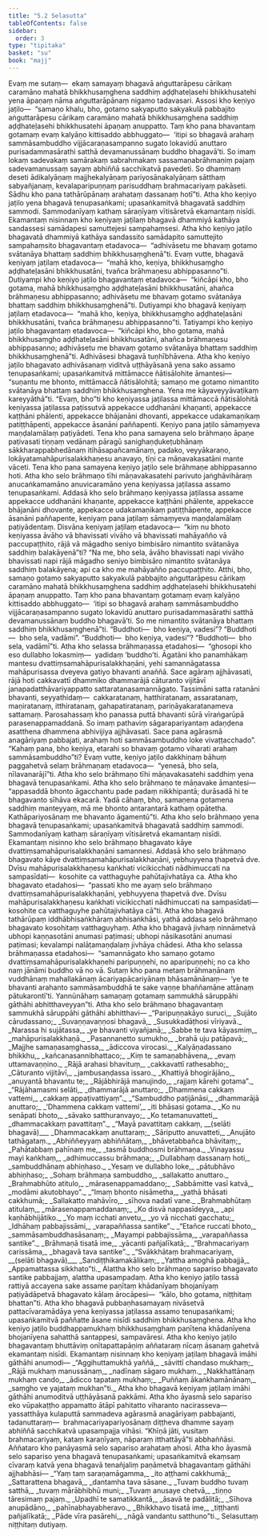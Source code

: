 ```yaml
---
title: "5.2 Selasutta"
tableOfContents: false
sidebar:
  order: 3
type: "tipitaka"
basket: "su"
book: "majj"
---
```



<DynamicBreadcrumb />

<Division number="396" book="majj" bookNo="10" page="347">

<Paragraph number="1191" book="majj">
Evaṃ me sutaṃ—  ekaṃ samayaṃ bhagavā aṅguttarāpesu cārikaṃ caramāno mahatā bhikkhusaṃghena saddhiṃ aḍḍhateḷasehi bhikkhusatehi yena āpaṇaṃ nāma aṅguttarāpānaṃ nigamo tadavasari. Assosi kho keṇiyo jaṭilo—  “samaṇo khalu, bho, gotamo sakyaputto sakyakulā pabbajito aṅguttarāpesu cārikaṃ caramāno mahatā bhikkhusaṃghena saddhiṃ aḍḍhateḷasehi bhikkhusatehi āpaṇaṃ anuppatto. Taṃ kho pana bhavantaṃ gotamaṃ evaṃ kalyāṇo kittisaddo abbhuggato—  ‘itipi so bhagavā arahaṃ sammāsambuddho vijjācaraṇasampanno sugato lokavidū anuttaro purisadammasārathi satthā devamanussānaṃ buddho bhagavā’ti. So imaṃ lokaṃ sadevakaṃ samārakaṃ sabrahmakaṃ sassamaṇabrāhmaṇiṃ pajaṃ sadevamanussaṃ sayaṃ abhiññā sacchikatvā pavedeti. So dhammaṃ deseti ādikalyāṇaṃ majjhekalyāṇaṃ pariyosānakalyāṇaṃ sātthaṃ sabyañjanaṃ, kevalaparipuṇṇaṃ parisuddhaṃ brahmacariyaṃ pakāseti. Sādhu kho pana tathārūpānaṃ arahataṃ dassanaṃ hotī”ti.
</Paragraph>

<Paragraph number="1192" book="majj">
Atha kho keṇiyo jaṭilo yena bhagavā tenupasaṅkami; upasaṅkamitvā bhagavatā saddhiṃ sammodi. Sammodanīyaṃ kathaṃ sāraṇīyaṃ vītisāretvā ekamantaṃ nisīdi. Ekamantaṃ nisinnaṃ kho keṇiyaṃ jaṭilaṃ bhagavā dhammiyā kathāya sandassesi samādapesi samuttejesi sampahaṃsesi. Atha kho keṇiyo jaṭilo bhagavatā dhammiyā kathāya sandassito samādapito samuttejito sampahaṃsito bhagavantaṃ etadavoca—  “adhivāsetu me bhavaṃ gotamo svātanāya bhattaṃ saddhiṃ bhikkhusaṃghenā”ti. Evaṃ vutte, bhagavā keṇiyaṃ jaṭilaṃ etadavoca—  “mahā kho, keṇiya, bhikkhusaṃgho aḍḍhateḷasāni bhikkhusatāni, tvañca brāhmaṇesu abhippasanno”ti.
</Paragraph>

<Paragraph number="1193" book="majj">
Dutiyampi kho keṇiyo jaṭilo bhagavantaṃ etadavoca—  “kiñcāpi kho, bho gotama, mahā bhikkhusaṃgho aḍḍhateḷasāni bhikkhusatāni, ahañca brāhmaṇesu abhippasanno; adhivāsetu me bhavaṃ gotamo svātanāya bhattaṃ saddhiṃ bhikkhusaṃghenā”ti. Dutiyampi kho bhagavā keṇiyaṃ jaṭilaṃ etadavoca—  “mahā kho, keṇiya, bhikkhusaṃgho aḍḍhateḷasāni bhikkhusatāni, tvañca brāhmaṇesu abhippasanno”ti.
</Paragraph>

<Paragraph number="1194" book="majj">
Tatiyampi kho keṇiyo jaṭilo bhagavantaṃ etadavoca—  “kiñcāpi kho, bho gotama, mahā bhikkhusaṃgho aḍḍhateḷasāni bhikkhusatāni, ahañca brāhmaṇesu abhippasanno; adhivāsetu me bhavaṃ gotamo svātanāya bhattaṃ saddhiṃ bhikkhusaṃghenā”ti. Adhivāsesi bhagavā tuṇhībhāvena.
</Paragraph>

<Paragraph number="1195" book="majj">
Atha kho keṇiyo jaṭilo bhagavato adhivāsanaṃ viditvā uṭṭhāyāsanā yena sako assamo tenupasaṅkami; upasaṅkamitvā mittāmacce ñātisālohite āmantesi—  “suṇantu me bhonto, mittāmaccā ñātisālohitā; samaṇo me gotamo nimantito svātanāya bhattaṃ saddhiṃ bhikkhusaṃghena. Yena me kāyaveyyāvaṭikaṃ kareyyāthā”ti. “Evaṃ, bho”ti kho keṇiyassa jaṭilassa mittāmaccā ñātisālohitā keṇiyassa jaṭilassa paṭissutvā appekacce uddhanāni khaṇanti, appekacce kaṭṭhāni phālenti, appekacce bhājanāni dhovanti, appekacce udakamaṇikaṃ patiṭṭhāpenti, appekacce āsanāni paññapenti. Keṇiyo pana jaṭilo sāmaṃyeva maṇḍalamālaṃ paṭiyādeti.
</Paragraph>

</Division>
<Division number="397" book="majj" bookNo="10" page="348">

<Paragraph number="1196" book="majj">
Tena kho pana samayena selo brāhmaṇo āpaṇe paṭivasati tiṇṇaṃ vedānaṃ pāragū sanighaṇḍukeṭubhānaṃ sākkharappabhedānaṃ itihāsapañcamānaṃ, padako, veyyākaraṇo, lokāyatamahāpurisalakkhaṇesu anavayo, tīṇi ca māṇavakasatāni mante vāceti.
</Paragraph>

<Paragraph number="1197" book="majj">
Tena kho pana samayena keṇiyo jaṭilo sele brāhmaṇe abhippasanno hoti. Atha kho selo brāhmaṇo tīhi māṇavakasatehi parivuto jaṅghāvihāraṃ anucaṅkamamāno anuvicaramāno yena keṇiyassa jaṭilassa assamo tenupasaṅkami. Addasā kho selo brāhmaṇo keṇiyassa jaṭilassa assame appekacce uddhanāni khaṇante, appekacce kaṭṭhāni phālente, appekacce bhājanāni dhovante, appekacce udakamaṇikaṃ patiṭṭhāpente, appekacce āsanāni paññapente, keṇiyaṃ pana jaṭilaṃ sāmaṃyeva maṇḍalamālaṃ paṭiyādentaṃ. Disvāna keṇiyaṃ jaṭilaṃ etadavoca—  “kiṃ nu bhoto keṇiyassa āvāho vā bhavissati vivāho vā bhavissati mahāyañño vā paccupaṭṭhito, rājā vā māgadho seniyo bimbisāro nimantito svātanāya saddhiṃ balakāyenā”ti?
</Paragraph>

<Paragraph number="1198" book="majj">
“Na me, bho sela, āvāho bhavissati napi vivāho bhavissati napi rājā māgadho seniyo bimbisāro nimantito svātanāya saddhiṃ balakāyena; api ca kho me mahāyañño paccupaṭṭhito. Atthi, bho, samaṇo gotamo sakyaputto sakyakulā pabbajito aṅguttarāpesu cārikaṃ caramāno mahatā bhikkhusaṃghena saddhiṃ aḍḍhateḷasehi bhikkhusatehi āpaṇaṃ anuppatto. Taṃ kho pana bhavantaṃ gotamaṃ evaṃ kalyāṇo kittisaddo abbhuggato—  ‘itipi so bhagavā arahaṃ sammāsambuddho vijjācaraṇasampanno sugato lokavidū anuttaro purisadammasārathi satthā devamanussānaṃ buddho bhagavā’ti. So me nimantito svātanāya bhattaṃ saddhiṃ bhikkhusaṃghenā”ti.
</Paragraph>

<Paragraph number="1199" book="majj">
“Buddhoti—  bho keṇiya, vadesi”?
</Paragraph>

<Paragraph number="1200" book="majj">
“Buddhoti—  bho sela, vadāmi”.
</Paragraph>

<Paragraph number="1201" book="majj">
“Buddhoti—  bho keṇiya, vadesi”?
</Paragraph>

<Paragraph number="1202" book="majj">
“Buddhoti—  bho sela, vadāmī”ti.
</Paragraph>

</Division>
<Division number="398" book="majj" bookNo="10" page="349">

<Paragraph number="1203" book="majj">
Atha kho selassa brāhmaṇassa etadahosi—  “ghosopi kho eso dullabho lokasmiṃ—  yadidaṃ ‘buddho’ti. Āgatāni kho panamhākaṃ mantesu dvattiṃsamahāpurisalakkhaṇāni, yehi samannāgatassa mahāpurisassa dveyeva gatiyo bhavanti anaññā. Sace agāraṃ ajjhāvasati, rājā hoti cakkavattī dhammiko dhammarājā cāturanto vijitāvī janapadatthāvariyappatto sattaratanasamannāgato. Tassimāni satta ratanāni bhavanti, seyyathidaṃ—  cakkaratanaṃ, hatthiratanaṃ, assaratanaṃ, maṇiratanaṃ, itthiratanaṃ, gahapatiratanaṃ, pariṇāyakaratanameva sattamaṃ. Parosahassaṃ kho panassa puttā bhavanti sūrā vīraṅgarūpā parasenappamaddanā. So imaṃ pathaviṃ sāgarapariyantaṃ adaṇḍena asatthena dhammena abhivijiya ajjhāvasati. Sace pana agārasmā anagāriyaṃ pabbajati, arahaṃ hoti sammāsambuddho loke vivaṭṭacchado”.
</Paragraph>

<Paragraph number="1204" book="majj">
“Kahaṃ pana, bho keṇiya, etarahi so bhavaṃ gotamo viharati arahaṃ sammāsambuddho”ti? Evaṃ vutte, keṇiyo jaṭilo dakkhiṇaṃ bāhuṃ paggahetvā selaṃ brāhmaṇaṃ etadavoca—  “yenesā, bho sela, nīlavanarājī”ti. Atha kho selo brāhmaṇo tīhi māṇavakasatehi saddhiṃ yena bhagavā tenupasaṅkami. Atha kho selo brāhmaṇo te māṇavake āmantesi—  “appasaddā bhonto āgacchantu pade padaṃ nikkhipantā; durāsadā hi te bhagavanto sīhāva ekacarā. Yadā cāhaṃ, bho, samaṇena gotamena saddhiṃ manteyyaṃ, mā me bhonto antarantarā kathaṃ opātetha. Kathāpariyosānaṃ me bhavanto āgamentū”ti. Atha kho selo brāhmaṇo yena bhagavā tenupasaṅkami; upasaṅkamitvā bhagavatā saddhiṃ sammodi. Sammodanīyaṃ kathaṃ sāraṇīyaṃ vītisāretvā ekamantaṃ nisīdi. Ekamantaṃ nisinno kho selo brāhmaṇo bhagavato kāye dvattiṃsamahāpurisalakkhaṇāni samannesi.
</Paragraph>

<Paragraph number="1205" book="majj">
Addasā kho selo brāhmaṇo bhagavato kāye dvattiṃsamahāpurisalakkhaṇāni, yebhuyyena ṭhapetvā dve. Dvīsu mahāpurisalakkhaṇesu kaṅkhati vicikicchati nādhimuccati na sampasīdati—  kosohite ca vatthaguyhe pahūtajivhatāya ca. Atha kho bhagavato etadahosi—  “passati kho me ayaṃ selo brāhmaṇo dvattiṃsamahāpurisalakkhaṇāni, yebhuyyena ṭhapetvā dve. Dvīsu mahāpurisalakkhaṇesu kaṅkhati vicikicchati nādhimuccati na sampasīdati—  kosohite ca vatthaguyhe pahūtajivhatāya cā”ti. Atha kho bhagavā tathārūpaṃ iddhābhisaṅkhāraṃ abhisaṅkhāsi, yathā addasa selo brāhmaṇo bhagavato kosohitaṃ vatthaguyhaṃ. Atha kho bhagavā jivhaṃ ninnāmetvā ubhopi kaṇṇasotāni anumasi paṭimasi; ubhopi nāsikasotāni anumasi paṭimasi; kevalampi nalāṭamaṇḍalaṃ jivhāya chādesi. Atha kho selassa brāhmaṇassa etadahosi—  “samannāgato kho samaṇo gotamo dvattiṃsamahāpurisalakkhaṇehi paripuṇṇehi, no aparipuṇṇehi; no ca kho naṃ jānāmi buddho vā no vā. Sutaṃ kho pana metaṃ brāhmaṇānaṃ vuddhānaṃ mahallakānaṃ ācariyapācariyānaṃ bhāsamānānaṃ—  ‘ye te bhavanti arahanto sammāsambuddhā te sake vaṇṇe bhaññamāne attānaṃ pātukarontī’ti. Yannūnāhaṃ samaṇaṃ gotamaṃ sammukhā sāruppāhi gāthāhi abhitthaveyyan”ti.
</Paragraph>

</Division>
<Division number="399" book="majj" bookNo="10" page="351">

<Paragraph number="1206" book="majj">
Atha kho selo brāhmaṇo bhagavantaṃ sammukhā sāruppāhi gāthāhi abhitthavi—
</Paragraph>

<Paragraph number="1207" type="verses" book="majj">
_“Paripuṇṇakāyo suruci,_  
_Sujāto cārudassano;_  
_Suvaṇṇavaṇṇosi bhagavā,_  
_Susukkadāṭhosi vīriyavā._  

</Paragraph>

<Paragraph number="1208" type="verses" book="majj">
_Narassa hi sujātassa,_  
_ye bhavanti viyañjanā;_  
_Sabbe te tava kāyasmiṃ,_  
_mahāpurisalakkhaṇā._  

</Paragraph>

<Paragraph number="1209" type="verses" book="majj">
_Pasannanetto sumukho,_  
_brahā uju patāpavā;_  
_Majjhe samaṇasaṃghassa,_  
_ādiccova virocasi._  

</Paragraph>

<Paragraph number="1210" type="verses" book="majj">
_Kalyāṇadassano bhikkhu,_  
_kañcanasannibhattaco;_  
_Kiṃ te samaṇabhāvena,_  
_evaṃ uttamavaṇṇino._  

</Paragraph>

<Paragraph number="1211" type="verses" book="majj">
_Rājā arahasi bhavituṃ,_  
_cakkavattī rathesabho;_  
_Cāturanto vijitāvī,_  
_jambusaṇḍassa issaro._  

</Paragraph>

<Paragraph number="1212" type="verses" book="majj">
_Khattiyā bhogirājāno,_  
_anuyantā bhavantu te;_  
_Rājābhirājā manujindo,_  
_rajjaṃ kārehi gotama”._  

</Paragraph>

<Paragraph number="1213" type="verses" book="majj">
_“Rājāhamasmi selāti,_  
_dhammarājā anuttaro;_  
_Dhammena cakkaṃ vattemi,_  
_cakkaṃ appaṭivattiyaṃ”._  

</Paragraph>

<Paragraph number="1214" type="verses" book="majj">
_“Sambuddho paṭijānāsi,_  
_dhammarājā anuttaro;_  
_‘Dhammena cakkaṃ vattemi’,_  
_iti bhāsasi gotama._  

</Paragraph>

<Paragraph number="1215" type="verses" book="majj">
_Ko nu senāpati bhoto,_  
_sāvako satthuranvayo;_  
_Ko tetamanuvatteti,_  
_dhammacakkaṃ pavattitaṃ”._  

</Paragraph>

<Paragraph number="1216" type="verses" book="majj">
_“Mayā pavattitaṃ cakkaṃ, __(selāti bhagavā)___  
_Dhammacakkaṃ anuttaraṃ;_  
_Sāriputto anuvatteti,_  
_Anujāto tathāgataṃ._  

</Paragraph>

<Paragraph number="1217" type="verses" book="majj">
_Abhiññeyyaṃ abhiññātaṃ,_  
_bhāvetabbañca bhāvitaṃ;_  
_Pahātabbaṃ pahīnaṃ me,_  
_tasmā buddhosmi brāhmaṇa._  

</Paragraph>

<Paragraph number="1218" type="verses" book="majj">
_Vinayassu mayi kaṅkhaṃ,_  
_adhimuccassu brāhmaṇa;_  
_Dullabhaṃ dassanaṃ hoti,_  
_sambuddhānaṃ abhiṇhaso._  

</Paragraph>

<Paragraph number="1219" type="verses" book="majj">
_Yesaṃ ve dullabho loke,_  
_pātubhāvo abhiṇhaso;_  
_Sohaṃ brāhmaṇa sambuddho,_  
_sallakatto anuttaro._  

</Paragraph>

<Paragraph number="1220" type="verses" book="majj">
_Brahmabhūto atitulo,_  
_mārasenappamaddano;_  
_Sabbāmitte vasī katvā,_  
_modāmi akutobhayo”._  

</Paragraph>

<Paragraph number="1221" type="verses" book="majj">
_“Imaṃ bhonto nisāmetha,_  
_yathā bhāsati cakkhumā;_  
_Sallakatto mahāvīro,_  
_sīhova nadatī vane._  

</Paragraph>

<Paragraph number="1222" type="verses" book="majj">
_Brahmabhūtaṃ atitulaṃ,_  
_mārasenappamaddanaṃ;_  
_Ko disvā nappasīdeyya,_  
_api kaṇhābhijātiko._  

</Paragraph>

<Paragraph number="1223" type="verses" book="majj">
_Yo maṃ icchati anvetu,_  
_yo vā nicchati gacchatu;_  
_Idhāhaṃ pabbajissāmi,_  
_varapaññassa santike”._  

</Paragraph>

<Paragraph number="1224" type="verses" book="majj">
_“Etañce ruccati bhoto,_  
_sammāsambuddhasāsanaṃ;_  
_Mayampi pabbajissāma,_  
_varapaññassa santike”._  

</Paragraph>

<Paragraph number="1225" type="verses" book="majj">
_Brāhmaṇā tisatā ime,_  
_yācanti pañjalīkatā;_  
_“Brahmacariyaṃ carissāma,_  
_bhagavā tava santike”._  

</Paragraph>

<Paragraph number="1226" type="verses" book="majj">
_“Svākkhātaṃ brahmacariyaṃ, __(selāti bhagavā)___  
_Sandiṭṭhikamakālikaṃ;_  
_Yattha amoghā pabbajjā,_  
_Appamattassa sikkhato”ti._  

</Paragraph>

<Paragraph number="1227" book="majj">
Alattha kho selo brāhmaṇo sapariso bhagavato santike pabbajjaṃ, alattha upasampadaṃ.
</Paragraph>

</Division>
<Division number="400" book="majj" bookNo="10" page="353">

<Paragraph number="1228" book="majj">
Atha kho keṇiyo jaṭilo tassā rattiyā accayena sake assame paṇītaṃ khādanīyaṃ bhojanīyaṃ paṭiyādāpetvā bhagavato kālaṃ ārocāpesi—  “kālo, bho gotama, niṭṭhitaṃ bhattan”ti. Atha kho bhagavā pubbaṇhasamayaṃ nivāsetvā pattacīvaramādāya yena keṇiyassa jaṭilassa assamo tenupasaṅkami; upasaṅkamitvā paññatte āsane nisīdi saddhiṃ bhikkhusaṃghena. Atha kho keṇiyo jaṭilo buddhappamukhaṃ bhikkhusaṃghaṃ paṇītena khādanīyena bhojanīyena sahatthā santappesi, sampavāresi. Atha kho keṇiyo jaṭilo bhagavantaṃ bhuttāviṃ onītapattapāṇiṃ aññataraṃ nīcaṃ āsanaṃ gahetvā ekamantaṃ nisīdi. Ekamantaṃ nisinnaṃ kho keṇiyaṃ jaṭilaṃ bhagavā imāhi gāthāhi anumodi—
</Paragraph>

<Paragraph number="1229" type="verses" book="majj">
_“Aggihuttamukhā yaññā,_  
_sāvittī chandaso mukhaṃ;_  
_Rājā mukhaṃ manussānaṃ,_  
_nadīnaṃ sāgaro mukhaṃ._  

</Paragraph>

<Paragraph number="1230" type="verses" book="majj">
_Nakkhattānaṃ mukhaṃ cando,_  
_ādicco tapataṃ mukhaṃ;_  
_Puññaṃ ākaṅkhamānānaṃ,_  
_saṃgho ve yajataṃ mukhan”ti._  

</Paragraph>

<Paragraph number="1231" book="majj">
Atha kho bhagavā keṇiyaṃ jaṭilaṃ imāhi gāthāhi anumoditvā uṭṭhāyāsanā pakkāmi.
</Paragraph>

<Paragraph number="1232" book="majj">
Atha kho āyasmā selo sapariso eko vūpakaṭṭho appamatto ātāpī pahitatto viharanto nacirasseva—  yassatthāya kulaputtā sammadeva agārasmā anagāriyaṃ pabbajanti, tadanuttaraṃ—  brahmacariyapariyosānaṃ diṭṭheva dhamme sayaṃ abhiññā sacchikatvā upasampajja vihāsi. “Khīṇā jāti, vusitaṃ brahmacariyaṃ, kataṃ karaṇīyaṃ, nāparaṃ itthattāyā”ti abbhaññāsi. Aññataro kho panāyasmā selo sapariso arahataṃ ahosi. Atha kho āyasmā selo sapariso yena bhagavā tenupasaṅkami; upasaṅkamitvā ekaṃsaṃ cīvaraṃ katvā yena bhagavā tenañjaliṃ paṇāmetvā bhagavantaṃ gāthāhi ajjhabhāsi—
</Paragraph>

<Paragraph number="1233" type="verses" book="majj">
_“Yaṃ taṃ saraṇamāgamma,_  
_ito aṭṭhami cakkhumā;_  
_Sattarattena bhagavā,_  
_dantamha tava sāsane._  

</Paragraph>

<Paragraph number="1234" type="verses" book="majj">
_Tuvaṃ buddho tuvaṃ satthā,_  
_tuvaṃ mārābhibhū muni;_  
_Tuvaṃ anusaye chetvā,_  
_tiṇṇo tāresimaṃ pajaṃ._  

</Paragraph>

<Paragraph number="1235" type="verses" book="majj">
_Upadhī te samatikkantā,_  
_āsavā te padālitā;_  
_Sīhova anupādāno,_  
_pahīnabhayabheravo._  

</Paragraph>

<Paragraph number="1236" type="verses" book="majj">
_Bhikkhavo tisatā ime,_  
_tiṭṭhanti pañjalīkatā;_  
_Pāde vīra pasārehi,_  
_nāgā vandantu satthuno”ti._  


</Paragraph>
</Division>

<Paragraph number="1237" type="center" book="majj">
Selasuttaṃ niṭṭhitaṃ dutiyaṃ.
</Paragraph>